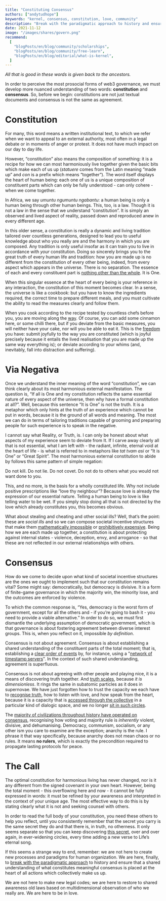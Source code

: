 ```yaml
---
title: "Constituting Consensus"
authors: ["andytudhope"]
keywords: "kernel, consensus, constitution, love, community"
description: "Break with the paradigmatic approach to history and ensure that a shared understanding of what constitutes meaningful consensus is placed at the heart of all actions which collectively make us up."
date: 2021-11-12
image: "/images/shares/govern.png"
recommend:
  [
    "blogPosts/en/blog/community/scholarships",
    "blogPosts/en/blog/community/free-learn",
    "blogPosts/en/blog/editorial/what-is-kernel",
  ]
---
```


_All that is good in these words is given back to the ancestors._

In order to perceive the most prosocial forms of web3 governance, we must develop more nuanced understanding of two words: **constitution** and **consensus**. So, before we begin: constitutions are not just textual documents and consensus is not the same as agreement.

# Constitution

For many, this word means a written institutional text, to which we refer when we want to appeal to an external authority, most often in a legal debate or in moments of anger or protest. It does not have much impact on our day to day life.

However, “constitution” also means the composition of something: it is a recipe for how we can most harmoniously live together given the basic bits which make each of us up (_statuere_ comes from the Latin meaning “made up” and _con_ is a prefix which means “together”). The word itself displays the heart of human being: each one of us is a unique composition of constituent parts which can only be fully understood - can only cohere - when we come together.

In Africa, we say _umuntu ngumuntu ngabantu_: a human being is only a human being through other human beings. This, too, is a law. Though it is not a law in the sense that we understand “constitution”. It is simply an observed and lived aspect of reality, passed down and reproduced anew in every different age.

In this older sense, a constitution is really a dynamic and living tradition tailored over countless generations, designed to lead you to useful knowledge about who you really are and the harmony in which you are composed. Any tradition is only useful insofar as it can train you to live in accordance with _your_ constitution. Doing so sincerely brings you to the great truth of every human life and tradition: how you are made up is no different from the constitution of every other being, indeed, from every aspect which appears in the universe. There is no separation. The essence of each and every constituent part is [nothing other than the whole](https://youtu.be/iYNGS2CZnfM?t=615). It is One.

When this singular essence at the heart of every being is your reference in any interaction, the constitution of this moment becomes clear. In a sense, the universe is like a cookbook: but you have to know the ingredients required, the correct time to prepare different meals, and you must cultivate the ability to read the measures clearly and follow them.

When you cook according to the recipe tested by countless chefs before you, you are moving along the [way](http://www.sfhunyuan.com/images/TAO_TE_CHING_-_LE_GUIN_edition.pdf). Of course, you can add some cinnamon here, or some chilli there, but if you deviate from the basic measures, you will neither have your cake, nor will you be able to eat it. This is the [freedom](/learn/module-3/freedom) you have: submit joyfully to the way you are constituted (which is joyful precisely because it entails the lived realisation that you are made up the same way everything is); or deviate according to your whims (and, inevitably, fall into distraction and suffering).

# Via Negativa

Once we understand the inner meaning of the word “constitution”, we can think clearly about its most harmonious external manifestation. The question is, “If all is One and my constitution reflects the same essential nature of every aspect of the universe, then why have a formal constitution at all?”. Well, because this sentence “It is One” is not the truth. It is a metaphor which only hints at the truth of an experience which cannot be put in words, because it is the ground of all words and meaning. The most we can do in terms of tailoring traditions capable of grooming and preparing people for such experience is to speak in the negative.

I cannot say what Reality, or Truth, is. I can only be honest about what aspects of my experience seem to deviate from It. If I carve away clearly all that is not essential, what I am left with - the radiant, infinite, eternal void at the heart of life - is what is referred to in metaphors like _tat tvam asi_ or “It is One” or “Great Spirit”. The most harmonious external constitution to abide by follows this same pattern of simple negation:

Do not kill. Do not lie. Do not covet. Do not do to others what you would not want done to you.

This, and no more, is the basis for a wholly constituted life. Why not include positive prescriptions like “love thy neighbour”? Because love is already the expression of our essential nature. Telling a human being to love is like telling water to be wet. If you simply stop doing all that is not directed by the love which already constitutes you, this becomes obvious.

What about stealing and cheating and other social ills? Well, that’s the point: these are _social ills_ and so we can compose societal incentive structures that make them [mathematically impossible](/learn/module-2/money-speech/#math-beats-bureaucracy) or [prohibitively expensive](/learn/module-6/censorship-resistance/#economic-proof). Being how we are each made up together, a constitution is about protecting against internal states - violence, deception, envy, and arrogance - so that these are not reflected in our external relationships with others.

# Consensus

How do we come to decide upon what kind of societal incentive structures are the ones we ought to implement such that our constitution remains vital? Some might say: democratically, but democracy is divisive. It is a form of finite-game governance in which the majority win, the minority lose, and the outcomes are enforced by violence.

To which the common response is, “Yes, democracy is the worst form of government, except for all the others and - if you’re going to bash it - you need to provide a viable alternative.” In order to do so, we must first dismantle the underlying assumption of democratic government, which is that governance is about fostering agreement between diverse interest groups. This is, when you reflect on it, impossible _by definition_.

Consensus is not about agreement. Consensus is about establishing a shared understanding of the constituent parts of the total moment; that is, establishing a [clear order of events](https://youtu.be/95MscWzdNi4?t=865) by, for instance, using a "[network of timestamp servers](https://bitcoin.org/bitcoin.pdf)". In the context of such shared understanding, agreement is superfluous. 

Consensus is not about agreeing with other people and playing nice, it is a means of discovering truth together. And [truth scales](https://twitter.com/cryptowanderer/status/1365749240362913794), because _it is dimensionless_. It rings the same in subatomic particles as it does in supernovae. We have just forgotten how to trust the capacity we each have to [recognise truth](/conversation/true-voice), how to listen with love, and how speak from the heart, because it is a capacity that is [accessed through the collective](/conversation/reciprocity) in a particular kind of dialogic space, and we no longer [sit in such circles](/conversation/hospitality/#playful-souls).

The [majority of civilizations throughout history have operated on consensus](https://abahlali.org/files/Graeber.pdf), recognising how voting and majority rule is _inherently_ violent, divisive, and dehumanising. Democracy, communism, socialism, or any other ism you care to examine are the exception; anarchy is the rule. I phrase it that way specifically, because anarchy does not mean chaos or no rules. It means **no rulers**, which is exactly the precondition required to propagate lasting protocols for peace.

# The Call

The optimal constitution for harmonious living has never changed, nor is it any different from the signed covenant in your own heart. However, being the total moment - this overflowing here and now - it cannot be fully expressed in words: it must be refined by your awareness and interpreted in the context of your unique age. The most effective way to do this is by stating clearly what it is not and seeking counsel with others.

In order to read the full body of your constitution, you need these others to help you reflect, until you consistently remember that the secret you carry is the same secret they do and that there is, in truth, no otherness. It only seems separate so that you can keep discovering [this secret](https://www.poetryfoundation.org/poems/48725/the-secret-56d22a326e5a8), over and over again, in ever-widening circles, every time adding a new verse to Life’s eternal song.

If this seems a strange way to end, remember: we are not here to create new processes and paradigms for human organization. We are here, finally, to [break with the paradigmatic approach](/learn/module-7/no-paradigm) to history and ensure that a shared understanding of what constitutes meaningful consensus is placed at the heart of all actions which collectively make us up. 

We are not here to make new legal codes; we are here to restore to shared awareness old laws based on multidimensional observation of who we really are. We are here to be in love.